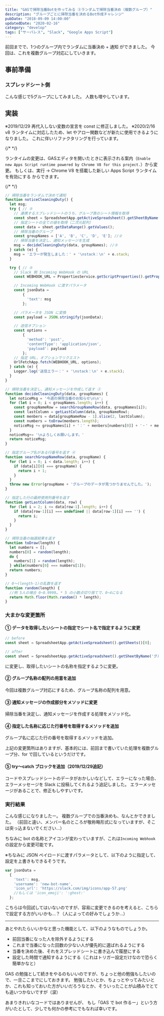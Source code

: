 ```yaml
---
title: "GASで掃除当番Botを作ってみる ③ランダムで掃除当番決め（複数グループ）"
description: "グループごとに掃除当番を決めるBot作成チャレンジ"
pubDate: "2018-09-09 14:00:00"
updatedDate: "2020-02-16"
category: "develop"
tags: ["サーバレス", "Slack", "Google Apps Script"]
---
```


前回までで、1つのグループ内でランダムに当番決め + 通知 ができました。
今回は、これを複数グループ対応にしていきます。


## 事前準備
### スプレッドシート側
こんな感じで5グループにしてみました。
人数も増やしています。
<ImageWrapper src="screenshots/2018/cleaning-duty/five-group-list.png" alt="グループ表" />

## 実装
※2019/12/29 再代入しない変数の宣言を const に修正しました。
※2020/2/16
v8 ランタイムに対応したため、let やアロー関数などが新たに使用できるようになりました。
これに伴いリファクタリングを行っています。

{/* <!-- textlint-disable ja-technical-writing/sentence-length --> */}

ランタイムの変更は、GASエディタを開いたときに表示される案内（`Enable new Apps Script runtime powered by Chrome V8 for this project.`）から変更。
もしくは、実行 → Chrome V8 を搭載した新しい Apps Script ランタイムを有効にする からできます。

{/* <!-- textlint-enable --> */}

```javascript
// 掃除当番をランダムで決めて通知
function noticeCleaningDuty() {
  let msg;
  try { // ⑤
    // 連携するスプレッドシートのうち、グループ表のシート情報を取得
    const sheet = SpreadsheetApp.getActiveSpreadsheet().getSheetByName('グループ表'); //①
    // 指定シートの全ての値を取得（二次元配列）
    const data = sheet.getDataRange().getValues();
    // 掃除当番のグループ
    const groupNames = ['A', 'B', 'C', 'D', 'E']; //②
    // 掃除当番を決定し、通知メッセージを生成
    msg = decideCleaningDuty(data, groupNames); //③
  } catch (e) {
    msg = 'エラーが発生しました：' + '\nstack：\n' + e.stack;
  }

  try { // ⑤
    // Slack 側 Incoming WebHook の URL
    const WEBHOOK_URL = PropertiesService.getScriptProperties().getProperty('WEBHOOK_URL');

    // Incoming WebHook に渡すパラメータ
    const jsonData =
        {
          'text': msg
        };

    // パラメータを JSON に変換
    const payload = JSON.stringify(jsonData);

    // 送信オプション
    const options =
        {
          'method': 'post',
          'contentType': 'application/json',
          'payload': payload
        };
    // 指定 URL、オプションでリクエスト
    UrlFetchApp.fetch(WEBHOOK_URL, options);
  } catch (e) {
    Logger.log('送信エラー：' + '\nstack：\n' + e.stack);
  }
}

// 掃除当番を決定し、通知メッセージを作成して返す ③
function decideCleaningDuty(data, groupNames) {
  let noticeMsg = '今週の掃除当番のお知らせ\n\n';
  for (let i = 0; i < groupNames.length; i++) {
    const groupNameRow = searchGroupNameRow(data, groupNames[i]);
    const lastColumn = getLastColumn(data, groupNameRow);
    const menbers = data[groupNameRow - 1].slice(2, lastColumn);
    const numbers = toDraw(menbers.length);
    noticeMsg += groupNames[i] + '：' + menbers[numbers[0]] + '・' + menbers[numbers[1]] + '\n';
  }
  noticeMsg+= '\nよろしくお願いします。'
  return noticeMsg;
}

// 指定グループ名がある行番号を返す ④
function searchGroupNameRow(data, groupName) {
  for (let i = 0; i < data.length; i++) {
    if (data[i][0] === groupName) {
      return i + 1;
    }
  }
  throw new Error(groupName + 'グループのデータが見つかりませんでした。');
}

// 指定した行の最終使用列番号を返す
function getLastColumn(data, row) {
  for (let i = 2; i <= data[row-1].length; i++) {
    if (data[row-1][i] === undefined || data[row-1][i] === '') {
      return i;
    }
  }
}

// 掃除当番の抽選結果を返す
function toDraw(length) {
  let numbers = [];
  numbers[0] = random(length);
  do {
    numbers[1] = random(length);
  } while(numbers[0] === numbers[1]);
  return numbers;
}

// 0～(length-1)の乱数を返す
function random(length) {
  //例 5人の場合 0~0.9999… * 5 の小数点切り捨てで、0~4になる
  return Math.floor(Math.random() * length);
}
```

### 大まかな変更箇所
#### ① データを取得したいシートの指定でシート名で指定するように変更
```javascript
// before
const sheet = SpreadsheetApp.getActiveSpreadsheet().getSheets()[0];

// after
const sheet = SpreadsheetApp.getActiveSpreadsheet().getSheetByName('グループ表');
```
に変更し、取得したいシートの名称を指定するように変更。

#### ② グループ名称の配列の用意を追加
今回は複数グループ対応にするため、グループ名称の配列を用意。

#### ③ 通知メッセージの作成部分をメソッドに変更
掃除当番を決定し、通知メッセージを作成する処理をメソッド化。

#### ④ 指定した名称に応じた行番号を取得するメソッドを追加
グループ名に応じた行の番号を取得するメソッドを追加。

上記の変更箇所はありますが、基本的には、前回まで書いていた処理を複数グループ分、for で回しているというだけです。

#### ⑤ try〜catch ブロックを追加（2019/12/29追記）
コードやスプレッドシートのデータがおかしいなどして、エラーになった場合、エラーメッセージを Slack に投稿してくれるよう追記しました。
エラーメッセージがあることで、修正もしやすいです。

### 実行結果
<ImageWrapper class="w-[70%]" src="screenshots/2018/cleaning-duty/notification-2.png" alt="Slack投稿結果" />

こんな感じになりましたー。
複数グループでの当番決めも、なんとかできました。
（前回と違い、メンバー名のところが敬称略形式になっていますが、そこは突っ込まないでください...）

ちなみに bot の名称とアイコンが変わっていますが、これは`Incoming Webhook`の設定から変更可能です。
<ImageWrapper class="w-[80%]" src="screenshots/2018/cleaning-duty/icon-name-setting.png" alt="webhook設定画面" />

※ちなみに JSON ペイロードに渡すパラメータとして、以下のように指定して、設定を上書きもできるそうです。
```javascript
var jsonData =
  {
    'text': msg,
    'username': 'new-bot-name',
    'icon_url': 'https://slack.com/img/icons/app-57.png'
    //もしくは 'icon_emoji': ':ghost:'
  };
```
こちらは今回試してはいないのですが、容易に変更できるのを考えると、こちらで設定する方がいいかも...？（人によっての好みでしょうか...）

---

あとやれたらいいかなと思った機能として、以下のようなものでしょうか。
- 前回当番になった人を除外するようにする
- これまで当番になった回数の少ない人が優先的に選ばれるようにする
- 当番を決めた後、それをスプレッドシートに書き込んで履歴にする
- 設定した時間で通知するようにする（これはトリガー設定だけなので恐らく簡単かなと）

GAS の勉強として続きをやるのもいいのですが、ちょっと他の勉強もしたいので、一旦ここまでにしておきます。
勉強したいとか、ちょっとやってみたいとか、これも知っておいた方がいいだろうなとか、そういったことが山積みでとても追いつかないですが（涙）

あまりきれいなコードではありませんが、
もし「GAS で bot 作るー」という方がいたとして、少しでも何かの参考にでもなれば幸いです。
